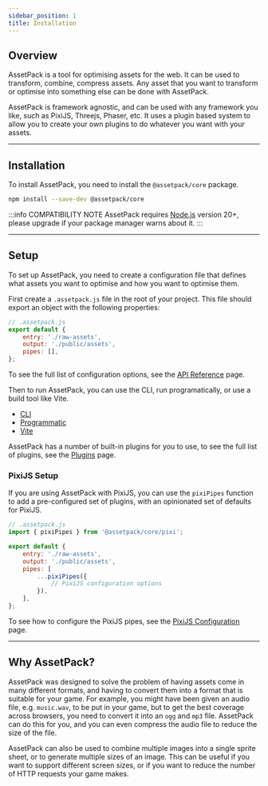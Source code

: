 ```yaml
---
sidebar_position: 1
title: Installation
---
```


## Overview

AssetPack is a tool for optimising assets for the web. It can be used to transform, combine, compress assets.
Any asset that you want to transform or optimise into something else can be done with AssetPack.

AssetPack is framework agnostic, and can be used with any framework you like, such as PixiJS, Threejs, Phaser, etc.
It uses a plugin based system to allow you to create your own plugins to do whatever you want with your assets.

---

## Installation

To install AssetPack, you need to install the `@assetpack/core` package.

```bash
npm install --save-dev @assetpack/core
```

:::info COMPATIBILITY NOTE
AssetPack requires [Node.js](https://nodejs.org/en/) version 20+, please upgrade if your package manager warns about it.
:::

---

## Setup

To set up AssetPack, you need to create a configuration file that defines what assets you want to optimise and how you want to optimise them.

First create a `.assetpack.js` file in the root of your project. This file should export an object with the following properties:

```js
// .assetpack.js
export default {
    entry: './raw-assets',
    output: './public/assets',
    pipes: [],
};
```

To see the full list of configuration options, see the [API Reference](/docs/guide/configuration) page.

Then to run AssetPack, you can use the CLI, run programatically, or use a build tool like Vite.

- [CLI](/docs/guide/getting-started/cli)
- [Programmatic](/docs/guide/getting-started/programmatic)
- [Vite](/docs/guide/getting-started/vite)

AssetPack has a number of built-in plugins for you to use, to see the full list of plugins, see the [Plugins](/docs/guide/pipes/overview) page.

### PixiJS Setup

If you are using AssetPack with PixiJS, you can use the `pixiPipes` function to add a pre-configured set of plugins, with an opinionated set of defaults for PixiJS.

```js
// .assetpack.js
import { pixiPipes } from '@assetpack/core/pixi';

export default {
    entry: './raw-assets',
    output: './public/assets',
    pipes: [
        ...pixiPipes({
            // PixiJS configuration options
        }),
    ],
};
```

To see how to configure the PixiJS pipes, see the [PixiJS Configuration](/docs/guide/getting-started/pixi) page.

---

## Why AssetPack?

AssetPack was designed to solve the problem of having assets come in many different formats, and having to convert them into a format that is suitable for your game.
For example, you might have been given an audio file, e.g. `music.wav`, to be put in your game, but to get the best coverage across browsers, you need to convert it
into an `ogg` and `mp3` file. AssetPack can do this for you, and you can even compress the audio file to reduce the size of the file.

AssetPack can also be used to combine multiple images into a single sprite sheet, or to generate multiple sizes of an image. This can be useful if you want
to support different screen sizes, or if you want to reduce the number of HTTP requests your game makes.
